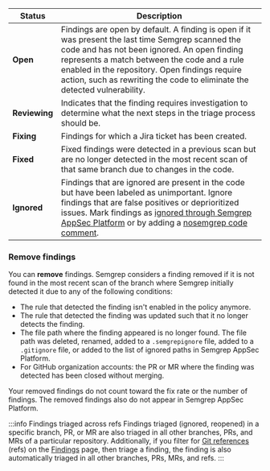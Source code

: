 | Status | Description |
| - | - |
| **Open** | Findings are open by default. A finding is open if it was present the last time Semgrep scanned the code and has not been ignored. An open finding represents a match between the code and a rule enabled in the repository. Open findings require action, such as rewriting the code to eliminate the detected vulnerability. |
| **Reviewing** | Indicates that the finding requires investigation to determine what the next steps in the triage process should be. |
| **Fixing** | Findings for which a Jira ticket has been created. |
| **Fixed** | Fixed findings were detected in a previous scan but are no longer detected in the most recent scan of that same branch due to changes in the code. |
| **Ignored** | Findings that are ignored are present in the code but have been labeled as unimportant. Ignore findings that are false positives or deprioritized issues. Mark findings as [ignored through Semgrep AppSec Platform](/semgrep-code/triage-remediation) or by adding a [nosemgrep code comment](/ignoring-files-folders-code/#reference-summary). |

### Remove findings

You can **remove** findings. Semgrep considers a finding removed if it is not found in the most recent scan of the branch where Semgrep initially detected it due to any of the following conditions:

- The rule that detected the finding isn't enabled in the policy anymore.
- The rule that detected the finding was updated such that it no longer detects the finding.
- The file path where the finding appeared is no longer found. The file path was deleted, renamed, added to a `.semgrepignore` file, added to a `.gitignore` file, or added to the list of ignored paths in Semgrep AppSec Platform.
- For GitHub organization accounts: the PR or MR where the finding was detected has been closed without merging.

Your removed findings do not count toward the fix rate or the number of findings. The removed findings also do not appear in Semgrep AppSec Platform.

:::info Findings triaged across refs
Findings triaged (ignored, reopened) in a specific branch, PR, or MR are also triaged in all other branches, PRs, and MRs of a particular repository. Additionally, if you filter for [Git references](https://git-scm.com/book/en/v2/Git-Internals-Git-References) (refs) on the [Findings](https://semgrep.dev/orgs/-/findings?tab=open) page, then triage a finding, the finding is also automatically triaged in all other branches, PRs, MRs, and refs.
:::
